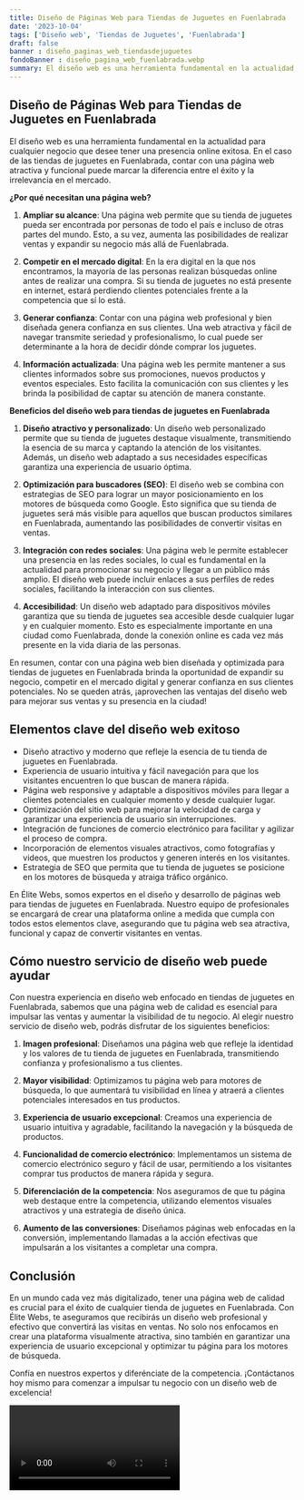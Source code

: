 ```yaml
---
title: Diseño de Páginas Web para Tiendas de Juguetes en Fuenlabrada
date: '2023-10-04'
tags: ['Diseño web', 'Tiendas de Juguetes', 'Fuenlabrada']
draft: false
banner : diseño_paginas_web_tiendasdejuguetes
fondoBanner : diseño_pagina_web_fuenlabrada.webp
summary: El diseño web es una herramienta fundamental en la actualidad para cualquier negocio que desee tener una presencia online exitosa. En el caso de las tiendas de juguetes en Fuenlabrada, contar con una página web atractiva y funcional puede marcar la diferencia entre el éxito y la irrelevancia en el mercado.
---
```


## Diseño de Páginas Web para Tiendas de Juguetes en Fuenlabrada

El diseño web es una herramienta fundamental en la actualidad para cualquier negocio que desee tener una presencia online exitosa. En el caso de las tiendas de juguetes en Fuenlabrada, contar con una página web atractiva y funcional puede marcar la diferencia entre el éxito y la irrelevancia en el mercado.

**¿Por qué necesitan una página web?**

1. **Ampliar su alcance**: Una página web permite que su tienda de juguetes pueda ser encontrada por personas de todo el país e incluso de otras partes del mundo. Esto, a su vez, aumenta las posibilidades de realizar ventas y expandir su negocio más allá de Fuenlabrada.

2. **Competir en el mercado digital**: En la era digital en la que nos encontramos, la mayoría de las personas realizan búsquedas online antes de realizar una compra. Si su tienda de juguetes no está presente en internet, estará perdiendo clientes potenciales frente a la competencia que sí lo está.

3. **Generar confianza**: Contar con una página web profesional y bien diseñada genera confianza en sus clientes. Una web atractiva y fácil de navegar transmite seriedad y profesionalismo, lo cual puede ser determinante a la hora de decidir dónde comprar los juguetes.

4. **Información actualizada**: Una página web les permite mantener a sus clientes informados sobre sus promociones, nuevos productos y eventos especiales. Esto facilita la comunicación con sus clientes y les brinda la posibilidad de captar su atención de manera constante.

**Beneficios del diseño web para tiendas de juguetes en Fuenlabrada**

1. **Diseño atractivo y personalizado**: Un diseño web personalizado permite que su tienda de juguetes destaque visualmente, transmitiendo la esencia de su marca y captando la atención de los visitantes. Además, un diseño web adaptado a sus necesidades específicas garantiza una experiencia de usuario óptima.

2. **Optimización para buscadores (SEO)**: El diseño web se combina con estrategias de SEO para lograr un mayor posicionamiento en los motores de búsqueda como Google. Esto significa que su tienda de juguetes será más visible para aquellos que buscan productos similares en Fuenlabrada, aumentando las posibilidades de convertir visitas en ventas.

3. **Integración con redes sociales**: Una página web le permite establecer una presencia en las redes sociales, lo cual es fundamental en la actualidad para promocionar su negocio y llegar a un público más amplio. El diseño web puede incluir enlaces a sus perfiles de redes sociales, facilitando la interacción con sus clientes.

4. **Accesibilidad**: Un diseño web adaptado para dispositivos móviles garantiza que su tienda de juguetes sea accesible desde cualquier lugar y en cualquier momento. Esto es especialmente importante en una ciudad como Fuenlabrada, donde la conexión online es cada vez más presente en la vida diaria de las personas.

En resumen, contar con una página web bien diseñada y optimizada para tiendas de juguetes en Fuenlabrada brinda la oportunidad de expandir su negocio, competir en el mercado digital y generar confianza en sus clientes potenciales. No se queden atrás, ¡aprovechen las ventajas del diseño web para mejorar sus ventas y su presencia en la ciudad!

<GifSeo />

<Cta />

## Elementos clave del diseño web exitoso

- Diseño atractivo y moderno que refleje la esencia de tu tienda de juguetes en Fuenlabrada.
- Experiencia de usuario intuitiva y fácil navegación para que los visitantes encuentren lo que buscan de manera rápida.
- Página web responsive y adaptable a dispositivos móviles para llegar a clientes potenciales en cualquier momento y desde cualquier lugar.
- Optimización del sitio web para mejorar la velocidad de carga y garantizar una experiencia de usuario sin interrupciones.
- Integración de funciones de comercio electrónico para facilitar y agilizar el proceso de compra.
- Incorporación de elementos visuales atractivos, como fotografías y videos, que muestren los productos y generen interés en los visitantes.
- Estrategia de SEO que permita que tu tienda de juguetes se posicione en los motores de búsqueda y atraiga tráfico orgánico.

En Élite Webs, somos expertos en el diseño y desarrollo de páginas web para tiendas de juguetes en Fuenlabrada. Nuestro equipo de profesionales se encargará de crear una plataforma online a medida que cumpla con todos estos elementos clave, asegurando que tu página web sea atractiva, funcional y capaz de convertir visitantes en ventas.

## Cómo nuestro servicio de diseño web puede ayudar

Con nuestra experiencia en diseño web enfocado en tiendas de juguetes en Fuenlabrada, sabemos que una página web de calidad es esencial para impulsar las ventas y aumentar la visibilidad de tu negocio. Al elegir nuestro servicio de diseño web, podrás disfrutar de los siguientes beneficios:

1. **Imagen profesional**: Diseñamos una página web que refleje la identidad y los valores de tu tienda de juguetes en Fuenlabrada, transmitiendo confianza y profesionalismo a tus clientes.

2. **Mayor visibilidad**: Optimizamos tu página web para motores de búsqueda, lo que aumentará tu visibilidad en línea y atraerá a clientes potenciales interesados en tus productos.

3. **Experiencia de usuario excepcional**: Creamos una experiencia de usuario intuitiva y agradable, facilitando la navegación y la búsqueda de productos.

4. **Funcionalidad de comercio electrónico**: Implementamos un sistema de comercio electrónico seguro y fácil de usar, permitiendo a los visitantes comprar tus productos de manera rápida y segura.

5. **Diferenciación de la competencia**: Nos aseguramos de que tu página web destaque entre la competencia, utilizando elementos visuales atractivos y una estrategia de diseño única.

6. **Aumento de las conversiones**: Diseñamos páginas web enfocadas en la conversión, implementando llamadas a la acción efectivas que impulsarán a los visitantes a completar una compra.

## Conclusión

En un mundo cada vez más digitalizado, tener una página web de calidad es crucial para el éxito de cualquier tienda de juguetes en Fuenlabrada. Con Élite Webs, te aseguramos que recibirás un diseño web profesional y efectivo que convertirá las visitas en ventas. No solo nos enfocamos en crear una plataforma visualmente atractiva, sino también en garantizar una experiencia de usuario excepcional y optimizar tu página para los motores de búsqueda.

Confía en nuestros expertos y diferénciate de la competencia. ¡Contáctanos hoy mismo para comenzar a impulsar tu negocio con un diseño web de excelencia!

<Video />

<CtaBot job='Tiendas de Juguetes' city='Fuenlabrada'/>

<Gmaps query='Fuenlabrada+españa+maps' />